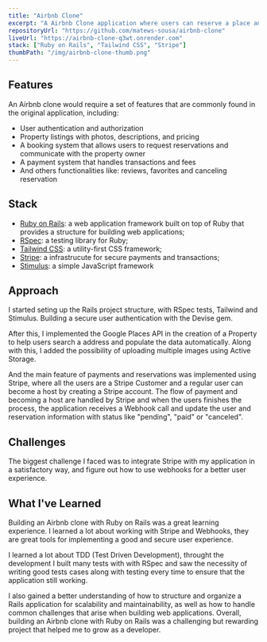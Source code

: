 ```yaml
---
title: "Airbnb Clone"
excerpt: "A Airbnb Clone application where users can reserve a place and become hosts."
repositoryUrl: "https://github.com/matews-sousa/airbnb-clone"
liveUrl: "https://airbnb-clone-q3wt.onrender.com"
stack: ["Ruby on Rails", "Tailwind CSS", "Stripe"]
thumbPath: "/img/airbnb-clone-thumb.png"
---
```


## Features

An Airbnb clone would require a set of features that are commonly found in the original application, including:

- User authentication and authorization
- Property listings with photos, descriptions, and pricing
- A booking system that allows users to request reservations and communicate with the property owner
- A payment system that handles transactions and fees
- And others functionalities like: reviews, favorites and canceling reservation

## Stack

- [Ruby on Rails](https://rubyonrails.org): a web application framework built on top of Ruby that provides a structure for building web applications;
- [RSpec](https://rspec.info): a testing library for Ruby;
- [Tailwind CSS](https://tailwindcss.com): a utility-first CSS framework;
- [Stripe](https://stripe.com): a infrastrucute for secure payments and transactions;
- [Stimulus](https://stimulus.hotwired.dev): a simple JavaScript framework

## Approach

I started seting up the Rails project structure, with RSpec tests, Tailwind and Stimulus. Building a secure user authentication with
the Devise gem.

After this, I implemented the Google Places API in the creation of a Property to help users search a address and populate the data
automatically. Along with this, I added the possibility of uploading multiple images using Active Storage.

And the main feature of payments and reservations was implemented using Stripe, where all the users are a Stripe Customer and a regular
user can become a host by creating a Stripe account. The flow of payment and becoming a host are handled by Stripe and when the users
finishes the process, the application receives a Webhook call and update the user and reservation information with status like "pending",
"paid" or "canceled".

## Challenges

The biggest challenge I faced was to integrate Stripe with my application in a satisfactory way, and figure out how to use webhooks for a
better user experience.

## What I've Learned

Building an Airbnb clone with Ruby on Rails was a great learning experience. I learned a lot about working with Stripe and Webhooks,
they are great tools for implementing a good and secure user experience.

I learned a lot about TDD (Test Driven Development), throught the development I built many tests with with RSpec and saw the necessity
of writing good tests cases along with testing every time to ensure that the application still working.

I also gained a better understanding of how to structure and organize a Rails application for scalability and maintainability, as well as how to handle common challenges that arise when building web applications. Overall, building an Airbnb clone with Ruby on Rails was a challenging but rewarding project that helped me to grow as a developer.
